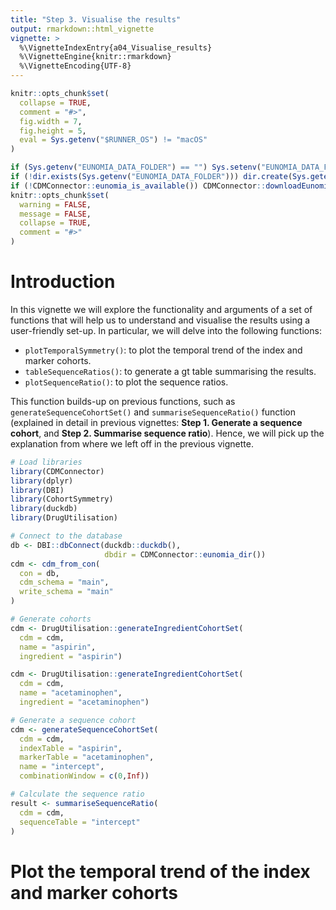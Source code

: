```yaml
---
title: "Step 3. Visualise the results"
output: rmarkdown::html_vignette
vignette: >
  %\VignetteIndexEntry{a04_Visualise_results}
  %\VignetteEngine{knitr::rmarkdown}
  %\VignetteEncoding{UTF-8}
---
```

```r
knitr::opts_chunk$set(
  collapse = TRUE,
  comment = "#>",
  fig.width = 7,
  fig.height = 5,
  eval = Sys.getenv("$RUNNER_OS") != "macOS"
)
```

```r
if (Sys.getenv("EUNOMIA_DATA_FOLDER") == "") Sys.setenv("EUNOMIA_DATA_FOLDER" = tempdir())
if (!dir.exists(Sys.getenv("EUNOMIA_DATA_FOLDER"))) dir.create(Sys.getenv("EUNOMIA_DATA_FOLDER"))
if (!CDMConnector::eunomia_is_available()) CDMConnector::downloadEunomiaData()
knitr::opts_chunk$set(
  warning = FALSE,
  message = FALSE,
  collapse = TRUE,
  comment = "#>"
)
```
# Introduction
In this vignette we will explore the functionality and arguments of a set of functions that will help us to understand and visualise the results using a user-friendly set-up. In particular, we will delve into the following functions:

- `plotTemporalSymmetry()`: to plot the temporal trend of the index and marker cohorts.
- `tableSequenceRatios()`: to generate a gt table summarising the results.
- `plotSequenceRatio()`: to plot the sequence ratios.

This function builds-up on previous functions, such as `generateSequenceCohortSet()` and `summariseSequenceRatio()` function (explained in detail in previous vignettes: **Step 1. Generate a sequence cohort**, and **Step 2. Summarise sequence ratio**). Hence, we will pick up the explanation from where we left off in the previous vignette. 

```r
# Load libraries
library(CDMConnector)
library(dplyr)
library(DBI)
library(CohortSymmetry)
library(duckdb)
library(DrugUtilisation)

# Connect to the database
db <- DBI::dbConnect(duckdb::duckdb(), 
                     dbdir = CDMConnector::eunomia_dir())
cdm <- cdm_from_con(
  con = db,
  cdm_schema = "main",
  write_schema = "main"
)

# Generate cohorts
cdm <- DrugUtilisation::generateIngredientCohortSet(
  cdm = cdm,
  name = "aspirin",
  ingredient = "aspirin")

cdm <- DrugUtilisation::generateIngredientCohortSet(
  cdm = cdm,
  name = "acetaminophen",
  ingredient = "acetaminophen")

# Generate a sequence cohort
cdm <- generateSequenceCohortSet(
  cdm = cdm,
  indexTable = "aspirin",
  markerTable = "acetaminophen",
  name = "intercept",
  combinationWindow = c(0,Inf))

# Calculate the sequence ratio
result <- summariseSequenceRatio(
  cdm = cdm,
  sequenceTable = "intercept"
)
```

# Plot the temporal trend of the index and marker cohorts
```r

```

